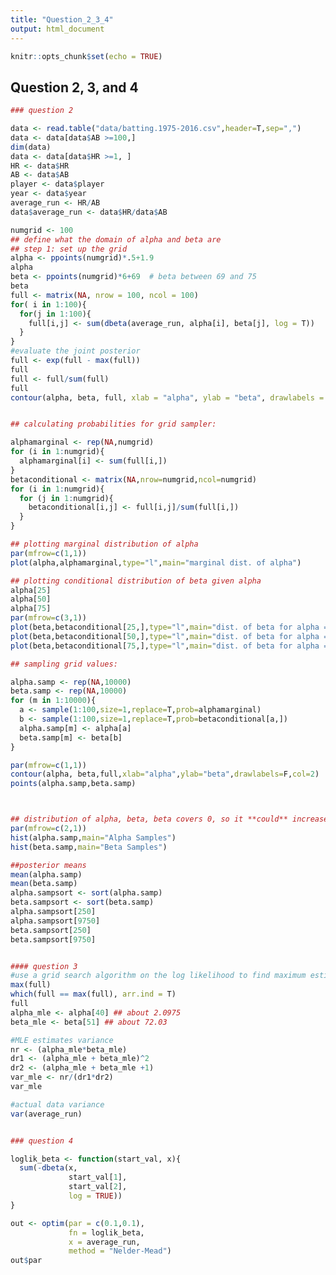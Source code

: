 ```yaml
---
title: "Question_2_3_4"
output: html_document
---
```


```r
knitr::opts_chunk$set(echo = TRUE)
```

## Question 2, 3, and 4


```r
### question 2

data <- read.table("data/batting.1975-2016.csv",header=T,sep=",")
data <- data[data$AB >=100,]
dim(data)
data <- data[data$HR >=1, ]
HR <- data$HR
AB <- data$AB
player <- data$player
year <- data$year
average_run <- HR/AB
data$average_run <- data$HR/data$AB

numgrid <- 100
## define what the domain of alpha and beta are
## step 1: set up the grid
alpha <- ppoints(numgrid)*.5+1.9
alpha
beta <- ppoints(numgrid)*6+69  # beta between 69 and 75
beta
full <- matrix(NA, nrow = 100, ncol = 100)
for( i in 1:100){
  for(j in 1:100){
    full[i,j] <- sum(dbeta(average_run, alpha[i], beta[j], log = T))
  }
}
#evaluate the joint posterior
full <- exp(full - max(full))
full
full <- full/sum(full)
full
contour(alpha, beta, full, xlab = "alpha", ylab = "beta", drawlabels = F)


## calculating probabilities for grid sampler:

alphamarginal <- rep(NA,numgrid)
for (i in 1:numgrid){
  alphamarginal[i] <- sum(full[i,])
}
betaconditional <- matrix(NA,nrow=numgrid,ncol=numgrid)
for (i in 1:numgrid){
  for (j in 1:numgrid){
    betaconditional[i,j] <- full[i,j]/sum(full[i,])
  }
}

## plotting marginal distribution of alpha
par(mfrow=c(1,1))
plot(alpha,alphamarginal,type="l",main="marginal dist. of alpha")

## plotting conditional distribution of beta given alpha
alpha[25]
alpha[50]
alpha[75]
par(mfrow=c(3,1))
plot(beta,betaconditional[25,],type="l",main="dist. of beta for alpha = 24.9")
plot(beta,betaconditional[50,],type="l",main="dist. of beta for alpha = 29.9")
plot(beta,betaconditional[75,],type="l",main="dist. of beta for alpha = 34.9")

## sampling grid values:

alpha.samp <- rep(NA,10000)
beta.samp <- rep(NA,10000)
for (m in 1:10000){
  a <- sample(1:100,size=1,replace=T,prob=alphamarginal)
  b <- sample(1:100,size=1,replace=T,prob=betaconditional[a,])
  alpha.samp[m] <- alpha[a]
  beta.samp[m] <- beta[b]
}

par(mfrow=c(1,1))
contour(alpha, beta,full,xlab="alpha",ylab="beta",drawlabels=F,col=2)
points(alpha.samp,beta.samp)



## distribution of alpha, beta, beta covers 0, so it **could** increase over time
par(mfrow=c(2,1))
hist(alpha.samp,main="Alpha Samples")
hist(beta.samp,main="Beta Samples")

##posterior means
mean(alpha.samp)
mean(beta.samp)
alpha.sampsort <- sort(alpha.samp)
beta.sampsort <- sort(beta.samp)
alpha.sampsort[250]
alpha.sampsort[9750]
beta.sampsort[250]
beta.sampsort[9750]


#### question 3
#use a grid search algorithm on the log likelihood to find maximum estimates of alpha and beta
max(full)
which(full == max(full), arr.ind = T)
full
alpha_mle <- alpha[40] ## about 2.0975
beta_mle <- beta[51] ## about 72.03

#MLE estimates variance
nr <- (alpha_mle*beta_mle)
dr1 <- (alpha_mle + beta_mle)^2
dr2 <- (alpha_mle + beta_mle +1)
var_mle <- nr/(dr1*dr2)
var_mle

#actual data variance
var(average_run)


### question 4

loglik_beta <- function(start_val, x){
  sum(-dbeta(x,
             start_val[1],
             start_val[2],
             log = TRUE))
}

out <- optim(par = c(0.1,0.1),
             fn = loglik_beta,
             x = average_run,
             method = "Nelder-Mead")
out$par
```
